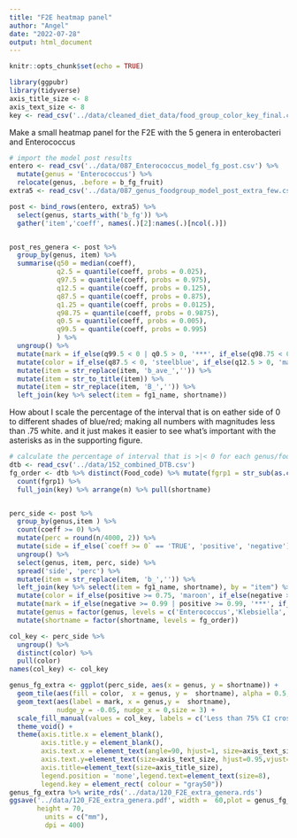 ```yaml
---
title: "F2E heatmap panel"
author: "Angel"
date: "2022-07-28"
output: html_document
---
```


```r
knitr::opts_chunk$set(echo = TRUE)
```

```r
library(ggpubr)
library(tidyverse)
axis_title_size <- 8
axis_text_size <- 8
key <- read_csv('../data/cleaned_diet_data/food_group_color_key_final.csv', col_types = 'ccccc')
```

Make a small heatmap panel for the F2E with the 5 genera in enterobacteri and Enterococcus

```r
# import the model post results
entero <- read_csv('../data/087_Enterococcus_model_fg_post.csv') %>% 
  mutate(genus = 'Enterococcus') %>% 
  relocate(genus, .before = b_fg_fruit)
extra5 <- read_csv('../data/087_genus_foodgroup_model_post_extra_few.csv')

post <- bind_rows(entero, extra5) %>% 
  select(genus, starts_with('b_fg')) %>% 
  gather('item','coeff', names(.)[2]:names(.)[ncol(.)])


post_res_genera <- post %>% 
  group_by(genus, item) %>% 
  summarise(q50 = median(coeff),
            q2.5 = quantile(coeff, probs = 0.025),
            q97.5 = quantile(coeff, probs = 0.975),
            q12.5 = quantile(coeff, probs = 0.125),
            q87.5 = quantile(coeff, probs = 0.875),
            q1.25 = quantile(coeff, probs = 0.0125),
            q98.75 = quantile(coeff, probs = 0.9875),
            q0.5 = quantile(coeff, probs = 0.005),
            q99.5 = quantile(coeff, probs = 0.995)
            ) %>% 
  ungroup() %>% 
  mutate(mark = if_else(q99.5 < 0 | q0.5 > 0, '***', if_else(q98.75 < 0 | q1.25 > 0, '**', if_else(q97.5 < 0 | q2.5 > 0, '*', '')))) %>% 
  mutate(color = if_else(q87.5 < 0, 'steelblue', if_else(q12.5 > 0, 'maroon', 'white'))) %>% 
  mutate(item = str_replace(item, 'b_ave_','')) %>% 
  mutate(item = str_to_title(item)) %>% 
  mutate(item = str_replace(item, 'B_','')) %>% 
  left_join(key %>% select(item = fg1_name, shortname))

```

How about I scale the percentage of the interval that is on eather side of 0 to different shades of blue/red; making all numbers with magnitudes less than .75 white. and it just makes it easier to see what’s important with the asterisks as in the supporting figure.

```r
# calculate the percentage of interval that is >|< 0 for each genus/food combo
dtb <- read_csv('../data/152_combined_DTB.csv')
fg_order <- dtb %>% distinct(Food_code) %>% mutate(fgrp1 = str_sub(as.character(Food_code),1, 1)) %>% 
  count(fgrp1) %>% 
  full_join(key) %>% arrange(n) %>% pull(shortname)


perc_side <- post %>% 
  group_by(genus,item ) %>% 
  count(coeff >= 0) %>% 
  mutate(perc = round(n/4000, 2)) %>% 
  mutate(side = if_else(`coeff >= 0` == 'TRUE', 'positive', 'negative')) %>% 
  ungroup() %>% 
  select(genus, item, perc, side) %>% 
  spread('side', 'perc') %>% 
  mutate(item = str_replace(item, 'b_','')) %>% 
  left_join(key %>% select(item = fg1_name, shortname), by = "item") %>%
  mutate(color = if_else(positive >= 0.75, 'maroon', if_else(negative >= 0.75, 'steelblue', 'white'))) %>% 
  mutate(mark = if_else(negative >= 0.99 | positive >= 0.99, '***', if_else(negative >= 0.975 | positive >= 0.975, '**', if_else(negative >= 0.95 | positive >= 0.95, '*', '')))) %>% 
  mutate(genus = factor(genus, levels = c('Enterococcus','Klebsiella','Cronobacter','Enterobacter','Citrobacter','Cedecea','Escherichia'))) %>% 
  mutate(shortname = factor(shortname, levels = fg_order)) 


```

```r
col_key <- perc_side %>% 
  ungroup() %>% 
  distinct(color) %>% 
  pull(color)
names(col_key) <- col_key

genus_fg_extra <- ggplot(perc_side, aes(x = genus, y = shortname)) +
  geom_tile(aes(fill = color,  x = genus, y =  shortname), alpha = 0.5, color='gray0', width=1, height=1) +
  geom_text(aes(label = mark, x = genus,y =  shortname),
            nudge_y = -0.05, nudge_x = 0,size = 3) +
  scale_fill_manual(values = col_key, labels = c('Less than 75% CI crosses 0', '75% CI < 0 negative','75% CI > 0 positive')) +
  theme_void() +
  theme(axis.title.x = element_blank(),
        axis.title.y = element_blank(),
        axis.text.x = element_text(angle=90, hjust=1, size=axis_text_size),
        axis.text.y=element_text(size=axis_text_size, hjust=0.95,vjust=0.2),
        axis.title=element_text(size=axis_title_size),
        legend.position = 'none',legend.text=element_text(size=8),
        legend.key = element_rect( colour = "gray50")) 
genus_fg_extra %>% write_rds('../data/120_F2E_extra_genera.rds')
ggsave('../data/120_F2E_extra_genera.pdf', width =  60,plot = genus_fg_extra,
       height = 70, 
         units = c("mm"),
         dpi = 400)
```